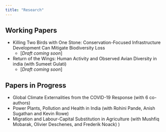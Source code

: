 ```yaml
---
title: "Research"
---
```


## Working Papers

* Killing Two Birds with One Stone: Conservation-Focused Infrastructure Development Can Mitigate Biodiversity Loss
    + [*Draft coming soon*]
    
* Return of the Wings: Human Activity and Observed Avian Diversity in india (with Sumeet Gulati)
    + [*Draft coming soon*]
    
## Papers in Progress

* Global Climate Externalities from the COVID-19 Response (with 6 co-authors)
* Power Plants, Pollution and Health in India (with Rohini Pande, Anish Sugathan and Kevin Rowe) 
* Migration and Labour-Capital Substitution in Agriculture (with Mushfiq Mobarak, Olivier Deschenes, and Frederik Noack) )